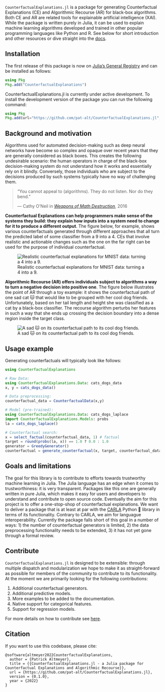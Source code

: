 `CounterfactualExplanations.jl` is a package for generating Counterfactual Explanations (CE) and Algorithmic Recourse (AR) for black-box algorithms. Both CE and AR are related tools for explainable artificial intelligence (XAI). While the package is written purely in Julia, it can be used to explain machine learning algorithms developed and trained in other popular programming languages like Python and R. See below for short introduction and other resources or dive straight into the [docs](https://pat-alt.github.io/CounterfactualExplanations.jl/dev).

## Installation

The first release of this package is now on [Julia's General Registry](https://github.com/JuliaRegistries/General) and can be installed as follows:

```julia
using Pkg
Pkg.add("CounterfactualExplanations")
```

CounterfactualExplanations.jl is currently under active development. To install the development version of the package you can run the following command:

```julia
using Pkg
Pkg.add(url="https://github.com/pat-alt/CounterfactualExplanations.jl", rev="dev")
```

## Background and motivation

Algorithms used for automated decision-making such as deep neural networks have become so complex and opaque over recent years that they are generally considered as black boxes. This creates the following undesirable scenario: the human operators in charge of the black-box decision-making system do not understand how it works and essentially rely on it blindly. Conversely, those individuals who are subject to the decisions produced by such systems typically have no way of challenging them.  

> “You cannot appeal to (algorithms). They do not listen. Nor do they bend.”
>
> — Cathy O'Neil in [*Weapons of Math Destruction*](https://en.wikipedia.org/wiki/Weapons_of_Math_Destruction), 2016

**Counterfactual Explanations can help programmers make sense of the systems they build: they explain how inputs into a system need to change for it to produce a different output**. The figure below, for example, shows various counterfactuals generated through different approaches that all turn the predicted label of some classifier from a 9 into a 4. CEs that involve realistic and actionable changes such as the one on the far right can be used for the purpose of individual counterfactual.

![Realistic counterfactual explanations for MNIST data: turning a 4 into a 9.](https://raw.githubusercontent.com/pat-alt/CounterfactualExplanations.jl/main/docs/src/examples/image/www/MNIST_9to4.png)

**Algorithmic Recourse (AR) offers individuals subject to algorithms a way to turn a negative decision into positive one**. The figure below illustrates the point of AR through a toy example: it shows the counterfactual path of one sad cat 🐱 that would like to be grouped with her cool dog friends. Unfortunately, based on her tail length and height she was classified as a cat by a black-box classifier. The recourse algorithm perturbs her features in such a way that she ends up crossing the decision boundary into a dense region inside the target class.

![A sad 🐱 on its counterfactual path to its cool dog friends.](https://raw.githubusercontent.com/pat-alt/CounterfactualExplanations.jl/main/docs/src/www/recourse_laplace.gif)

## Usage example

Generating counterfactuals will typically look like follows:

```julia
using CounterfactualExplanations

# Raw Data:
using CounterfactualExplanations.Data: cats_dogs_data
x, y = cats_dogs_data()

# Data preprocessing:
counterfactual_data = CounterfactualData(x,y)

# Model (pre-trained):
using CounterfactualExplanations.Data: cats_dogs_laplace
import CounterfactualExplanations.Models: probs
la = cats_dogs_laplace()

# Counterfactual search:
x = select_factual(counterfactual_data, 1) # factual
target = round(probs(la, x)) == 1.0 ? 0.0 : 1.0
generator = GreedyGenerator()
counterfactual = generate_counterfactual(x, target, counterfactual_data, la, generator)
```

## Goals and limitations

The goal for this library is to contribute to efforts towards trustworthy machine learning in Julia. The Julia language has an edge when it comes to trustworthiness: it is very transparent. Packages like this one are generally written in pure Julia, which makes it easy for users and developers to understand and contribute to open source code. Eventually the aim for this project is to offer a one-stop-shop of counterfactual explanations. We want to deliver a package that is at least at par with the [CARLA](https://github.com/carla-recourse/CARLA) Python 🐍 library in terms of its functionality. Contrary to CARLA, we aim for languague interoperability. Currently the package falls short of this goal in a number of ways: 1) the number of counterfactual generators is limited, 2) the data preprocessing functionality needs to be extended, 3) it has not yet gone through a formal review.

## Contribute

`CounterfactualExplanations.jl` is designed to be extensible: through multiple dispatch and modularization we hope to make it as straight-forward as possible for members of the community to contribute to its functionality. At the moment we are primarily looking for the following contributions:

1. Additional counterfactual generators.
2. Additional predictive models.
3. More examples to be added to the documentation.
4. Native support for categorical features.
5. Support for regression models.

For more details on how to contribute see [here](https://www.paltmeyer.com/CounterfactualExplanations.jl/dev/contributing/).

## Citation

If you want to use this codebase, please cite:

```
@software{altmeyer2022CounterfactualExplanations,
  author = {Patrick Altmeyer},
  title = {{CounterfactualExplanations.jl - a Julia package for Counterfactual Explanations and Algorithmic Recourse}},
  url = {https://github.com/pat-alt/CounterfactualExplanations.jl},
  version = {0.1.0},
  year = {2022}
}
```

